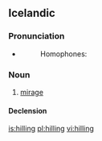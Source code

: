 ==Icelandic==

===Pronunciation===
* {{IPA|/ˈhɪtliŋk/|lang=is}}
*: {{rhymes|ɪtliŋk|lang=is}}
*: Homophones: {{l|is|hylling}}

===Noun===
{{is-noun|f}}

# [[mirage]]

====Declension====
{{Icelandic declension kvk sb 02 u|hilling}}

[[is:hilling]]
[[pl:hilling]]
[[vi:hilling]]